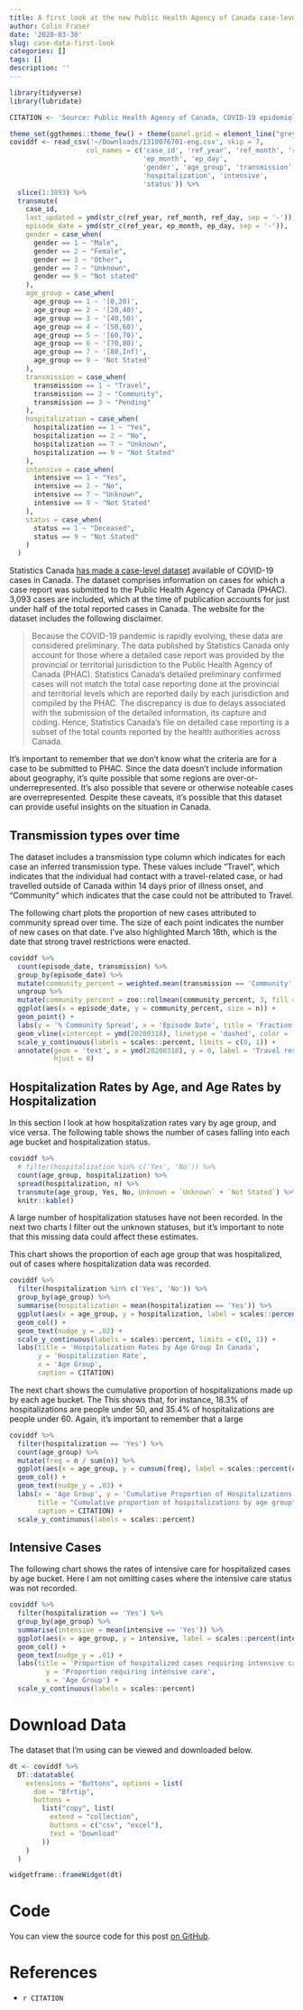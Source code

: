 ```yaml
---
title: A first look at the new Public Health Agency of Canada case-level data
author: Colin Fraser
date: '2020-03-30'
slug: case-data-first-look
categories: []
tags: []
description: ''
---
```


```r
library(tidyverse)
library(lubridate)

CITATION <- 'Source: Public Health Agency of Canada, COVID-19 epidemiological reports,\nwith contribution from Provincial/Territorial Ministries of Health.'

theme_set(ggthemes::theme_few() + theme(panel.grid = element_line("grey95")))
coviddf <- read_csv('~/Downloads/1310076701-eng.csv', skip = 7, 
                   col_names = c('case_id', 'ref_year', 'ref_month', 'ref_day',
                                 'ep_month', 'ep_day',
                                 'gender', 'age_group', 'transmission',
                                 'hospitalization', 'intensive',
                                 'status')) %>% 
  slice(1:3093) %>% 
  transmute(
    case_id,
    last_updated = ymd(str_c(ref_year, ref_month, ref_day, sep = '-')),
    episode_date = ymd(str_c(ref_year, ep_month, ep_day, sep = '-')),
    gender = case_when(
      gender == 1 ~ "Male",
      gender == 2 ~ "Female", 
      gender == 3 ~ "Other",
      gender == 7 ~ "Unknown", 
      gender == 9 ~ "Not stated"
    ),
    age_group = case_when(
      age_group == 1 ~ '[0,20)',
      age_group == 2 ~ '[20,40)',
      age_group == 3 ~ '[40,50)',
      age_group == 4 ~ '[50,60)',
      age_group == 5 ~ '[60,70)',
      age_group == 6 ~ '[70,80)',
      age_group == 7 ~ '[80,Inf)',
      age_group == 9 ~ 'Not Stated'
    ),
    transmission = case_when(
      transmission == 1 ~ "Travel",
      transmission == 2 ~ "Community",
      transmission == 3 ~ "Pending"
    ),
    hospitalization = case_when(
      hospitalization == 1 ~ "Yes",
      hospitalization == 2 ~ "No",
      hospitalization == 7 ~ "Unknown",
      hospitalization == 9 ~ "Not Stated"
    ),
    intensive = case_when(
      intensive == 1 ~ "Yes",
      intensive == 2 ~ "No",
      intensive == 7 ~ "Unknown",
      intensive == 9 ~ "Not Stated"
    ),
    status = case_when(
      status == 1 ~ "Deceased",
      status == 9 ~ "Not Stated"
    )
  )
```

Statistics Canada [has made a case-level dataset](https://www150.statcan.gc.ca/t1/tbl1/en/tv.action?pid=1310076701) available of COVID-19 cases in Canada. The dataset comprises information on cases for which a case report was submitted to the Public Health Agency of Canada (PHAC). 3,093 cases are included, which at the time of publication accounts for just under half of the total reported cases in Canada. The website for the dataset includes the following disclaimer.

> Because the COVID-19 pandemic is rapidly evolving, these data are considered preliminary. The data published by Statistics Canada only account for those where a detailed case report was provided by the provincial or territorial jurisdiction to the Public Health Agency of Canada (PHAC). Statistics Canada’s detailed preliminary confirmed cases will not match the total case reporting done at the provincial and territorial levels which are reported daily by each jurisdiction and compiled by the PHAC. The discrepancy is due to delays associated with the submission of the detailed information, its capture and coding. Hence, Statistics Canada’s file on detailed case reporting is a subset of the total counts reported by the health authorities across Canada.

It's important to remember that we don't know what the criteria are for a case to be submitted to PHAC. Since the data doesn't include information about geography, it's quite possible that some regions are over-or-underrepresented. It's also possible that severe or otherwise noteable cases are overrepresented. Despite these caveats, it's possible that this dataset can provide useful insights on the situation in Canada.


## Transmission types over time 

The dataset includes a transmission type column which indicates for each case an inferred transmission type. These values include "Travel", which indicates that the individual had contact with a travel-related case, or had travelled outside of Canada within 14 days prior of illness onset, and "Community" which indicates that the case could not be attributed to Travel.

The following chart plots the proportion of new cases attributed to community spread over time. The size of each point indicates the number of new cases on that date. I've also highlighted March 18th, which is the date that strong travel restrictions were enacted.

```r
coviddf %>% 
  count(episode_date, transmission) %>% 
  group_by(episode_date) %>% 
  mutate(community_percent = weighted.mean(transmission == 'Community', n)) %>% 
  ungroup %>% 
  mutate(community_percent = zoo::rollmean(community_percent, 3, fill = NA)) %>% 
  ggplot(aes(x = episode_date, y = community_percent, size = n)) +
  geom_point() +
  labs(y = '% Community Spread', x = 'Episode Date', title = 'Fraction of reported cases attributed to community spread', caption = CITATION, size = 'New Cases') +
  geom_vline(xintercept = ymd(20200318), linetype = 'dashed', color = 'grey') +
  scale_y_continuous(labels = scales::percent, limits = c(0, 1)) +
  annotate(geom = 'text', x = ymd(20200318), y = 0, label = 'Travel restrictions\nenacted', size = 2,
           hjust = 0)
```

## Hospitalization Rates by Age, and Age Rates by Hospitalization

In this section I look at how hospitalization rates vary by age group, and vice versa. The following table shows the number of cases falling into each age bucket and hospitalization status.

```r
coviddf %>% 
  # filter(hospitalization %in% c('Yes', 'No')) %>% 
  count(age_group, hospitalization) %>% 
  spread(hospitalization, n) %>% 
  transmute(age_group, Yes, No, Unknown = `Unknown` + `Not Stated`) %>% 
  knitr::kable()
```

A large number of hospitalization statuses have not been recorded. In the next two charts I filter out the unknown statuses, but it's important to note that this missing data could affect these estimates.

This chart shows the proportion of each age group that was hospitalized, out of cases where hospitalization data was recorded.

```r
coviddf %>% 
  filter(hospitalization %in% c('Yes', 'No')) %>% 
  group_by(age_group) %>% 
  summarise(hospitalization = mean(hospitalization == 'Yes')) %>% 
  ggplot(aes(x = age_group, y = hospitalization, label = scales::percent(hospitalization, accuracy = 1))) +
  geom_col() +
  geom_text(nudge_y = .02) +
  scale_y_continuous(labels = scales::percent, limits = c(0, 1)) +
  labs(title = 'Hospitalization Rates by Age Group In Canada',
       y = 'Hospitalization Rate',
       x = 'Age Group',
       caption = CITATION)
```

The next chart shows the cumulative proportion of hospitalizations made up by each age bucket. The This shows that, for instance, 18.3% of hospitalizations are people under 50, and 35.4% of hospitalizations are people under 60. Again, it's important to remember that a large 

```r
coviddf %>% 
  filter(hospitalization == 'Yes') %>% 
  count(age_group) %>% 
  mutate(freq = n / sum(n)) %>% 
  ggplot(aes(x = age_group, y = cumsum(freq), label = scales::percent(cumsum(freq)))) +
  geom_col() +
  geom_text(nudge_y = .03) +
  labs(x = 'Age Group', y = 'Cumulative Proportion of Hospitalizations',
       title = "Cumulative proportion of hospitalizations by age group", 
       caption = CITATION) +
  scale_y_continuous(labels = scales::percent)
```

## Intensive Cases

The following chart shows the rates of intensive care for hospitalized cases by age bucket. Here I am not omitting cases where the intensive care status was not recorded.

```r
coviddf %>% 
  filter(hospitalization == 'Yes') %>%
  group_by(age_group) %>% 
  summarise(intensive = mean(intensive == 'Yes')) %>% 
  ggplot(aes(x = age_group, y = intensive, label = scales::percent(intensive, accuracy = 1))) +
  geom_col() +
  geom_text(nudge_y = .01) +
  labs(title = 'Proportion of hospitalized cases requiring intensive care by age group',
         y = 'Proportion requiring intensive care',
         x = 'Age Group') +
  scale_y_continuous(labels = scales::percent)
```

# Download Data

The dataset that I'm using can be viewed and downloaded below.

```r
dt <- coviddf %>% 
  DT::datatable(
    extensions = "Buttons", options = list(
      dom = "Bfrtip",
      buttons =
        list("copy", list(
          extend = "collection",
          buttons = c("csv", "excel"),
          text = "Download"
        ))
    )
  )

widgetframe::frameWidget(dt)
```


# Code

You can view the source code for this post [on GitHub](http://github.com/colin-fraser/site/tree/master/content/post/2020-03-30-a-first-look-at-the-new-canada-cdc-case-data.Rmd).

# References
* `r CITATION`